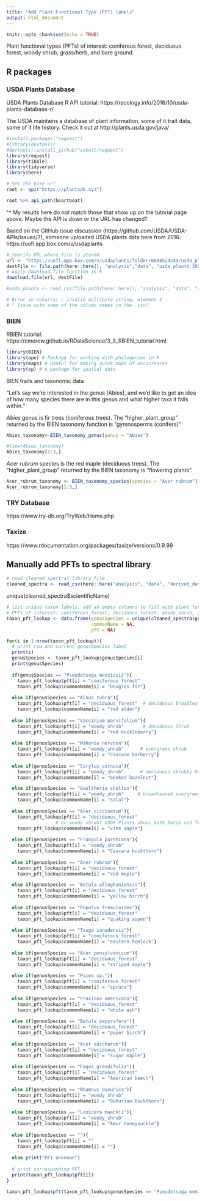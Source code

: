 ```yaml
---
title: "Add Plant Functional Type (PFT) labels"
output: html_document
---
```


```r
knitr::opts_chunk$set(echo = TRUE)
```

Plant functional types (PFTs) of interest: coniferous forest, deciduous forest, woody shrub, grass/herb, and bare ground.

## R packages

### USDA Plants Database

USDA Plants Database R API tutorial: https://recology.info/2016/10/usda-plants-database-r/ 

The USDA maintains a database of plant information, some of it trait data, some of it life history. Check it out at http://plants.usda.gov/java/

```r
#install.packages("request")
#library(devtools)
#devtools::install_github("sckott/request")
library(request)
library(tibble)
library(tidyverse)
library(here)
```

```r
# Set the base url
root <- api("https://plantsdb.xyz")

root %>% api_path(heartbeat)
```

^^ My results here do not match those that show up on the tutorial page above. Maybe the API is down or the URL has changed? 

Based on the GitHub issue discussion (https://github.com/USDA/USDA-APIs/issues/7), someone uploaded USDA plants data here from 2016: https://uofi.app.box.com/v/usdaplants

```r
# Specify URL where file is stored 
url <- "https://uofi.app.box.com/v/usdaplants/folder/6688524249/usda_plants_20160713.csv"
destFile <- file.path(here::here(), "analysis","data", "usda_plants_20160713.csv")
# Apply download.file function in R
download.file(url, destFile)
```

```r
#usda_plants <- read_csv(file.path(here::here(), "analysis", "data", "usda_plants_20160713.csv"))

# Error in nchar(x) : invalid multibyte string, element 2
# ^ Issue with some of the column names in the .csv? 
```



### BIEN 

RBIEN tutorial: https://cmerow.github.io/RDataScience/3_3_RBIEN_tutorial.html

```r
library(BIEN)
library(ape) # Package for working with phylogenies in R
library(maps) # Useful for making quick maps of occurrences
library(sp) # A package for spatial data
```

BIEN traits and taxonomic data

"Let’s say we’re interested in the genus [Abies], and we’d like to get an idea of how many species there are in this genus and what higher taxa it falls within."

*Abies* genus is fir trees (coniferous trees). The "higher_plant_group" returned by the BIEN taxonomy function is "gymnosperms (conifers)"

```r
Abies_taxonomy<-BIEN_taxonomy_genus(genus = "Abies")

#View(Abies_taxonomy)
Abies_taxonomy[1:3,]
```

*Acer rubrum* species is the red maple (deciduous trees). The "higher_plant_group" returned by the BIEN taxonomy is "flowering plants".

```r
Acer_rubrum_taxonomy <- BIEN_taxonomy_species(species = "Acer rubrum")
Acer_rubrum_taxonomy[1:3,]
```

### TRY Database

https://www.try-db.org/TryWeb/Home.php

### Taxize

https://www.rdocumentation.org/packages/taxize/versions/0.9.99



## Manually add PFTs to spectral library

```r
# read cleaned spectral library file 
cleaned_spectra <- read_csv(here::here("analysis", "data", "derived_data", "cleaned_spectra.csv"))
```

unique(cleaned_spectra$scientificName)

```r
# list unique taxon labels, add an empty columns to fill with plant functional type (PFT) and common name labels.
# PFTs of interest: coniferous_forest, deciduous_forest, woody_shrub, grass_herb, and bare_ground.
taxon_pft_lookup <- data.frame(genusSpecies = unique(cleaned_spectra$genusSpecies),
                               commonName = NA,
                               pft = NA)

for(i in 1:nrow(taxon_pft_lookup)){
  # print row and current genusSpecies label
  print(i)
  genusSpecies <- taxon_pft_lookup$genusSpecies[i]
  print(genusSpecies)
  
  if(genusSpecies == "Pseudotsuga menziesii"){
    taxon_pft_lookup$pft[i] = "coniferous_forest"
    taxon_pft_lookup$commonName[i] = "Douglas-fir"} 
  
  else if(genusSpecies == "Alnus rubra"){
    taxon_pft_lookup$pft[i] = "deciduous_forest"  # deciduous broadleaf tree 
    taxon_pft_lookup$commonName[i] = "red alder"}
  
  else if(genusSpecies == "Vaccinium parvifolium"){ 
    taxon_pft_lookup$pft[i] = "woody_shrub"       # deciduous Shrub
    taxon_pft_lookup$commonName[i] = "red huckleberry"}
  
  else if(genusSpecies == "Mahonia nervosa"){
    taxon_pft_lookup$pft[i] = "woody_shrub"      # evergreen shrub
    taxon_pft_lookup$commonName[i] = "Cascade barberry"}
  
  else if(genusSpecies == "Corylus cornuta"){
    taxon_pft_lookup$pft[i] = "woody_shrub"      # deciduous shrubby hazel
    taxon_pft_lookup$commonName[i] = "beaked hazelnut"}

  else if(genusSpecies == "Gaultheria shallon"){
    taxon_pft_lookup$pft[i] = "woody_shrub"     # broadleaved evergreen shrub
    taxon_pft_lookup$commonName[i] = "salal"}
  
  else if(genusSpecies == "Acer circinatum"){
    taxon_pft_lookup$pft[i] = "deciduous_forest"
                  # or woody shrub? USDA Plants shows both Shrub and Tree growth form
    taxon_pft_lookup$commonName[i] = "vine maple"}
  
  else if(genusSpecies == "Frangula purshiana"){
    taxon_pft_lookup$pft[i] = "woody_shrub" 
    taxon_pft_lookup$commonName[i] = "Cascara buckthorn"}
  
  else if(genusSpecies == "Acer rubrum"){
    taxon_pft_lookup$pft[i] = "deciduous_forest"
    taxon_pft_lookup$commonName[i] = "red maple"}

  else if(genusSpecies == "Betula alleghaniensis"){
    taxon_pft_lookup$pft[i] = "deciduous_forest"
    taxon_pft_lookup$commonName[i] = "yellow birch"}
  
  else if(genusSpecies == "Populus tremuloides"){
    taxon_pft_lookup$pft[i] = "deciduous_forest"
    taxon_pft_lookup$commonName[i] = "quaking aspen"}
  
  else if(genusSpecies == "Tsuga canadensis"){
    taxon_pft_lookup$pft[i] = "coniferous_forest"
    taxon_pft_lookup$commonName[i] = "eastern hemlock"}
  
  else if(genusSpecies == "Acer pensylvanicum"){
    taxon_pft_lookup$pft[i] = "deciduous_forest"
    taxon_pft_lookup$commonName[i] = "striped maple"}
  
  else if(genusSpecies == "Picea sp."){
    taxon_pft_lookup$pft[i] = "coniferous_forest"
    taxon_pft_lookup$commonName[i] = "spruce"}
  
  else if(genusSpecies == "Fraxinus americana"){
    taxon_pft_lookup$pft[i] = "deciduous_forest"
    taxon_pft_lookup$commonName[i] = "white ash"}
  
  else if(genusSpecies == "Betula papyrifera"){
    taxon_pft_lookup$pft[i] = "deciduous_forest"
    taxon_pft_lookup$commonName[i] = "paper birch"}
  
  else if(genusSpecies == "Acer saccharum"){
    taxon_pft_lookup$pft[i] = "deciduous_forest"
    taxon_pft_lookup$commonName[i] = "sugar maple"}
  
  else if(genusSpecies == "Fagus grandifolia"){
    taxon_pft_lookup$pft[i] = "deciduous_forest"
    taxon_pft_lookup$commonName[i] = "American beech"}
  
  else if(genusSpecies == "Rhamnus davurica"){
    taxon_pft_lookup$pft[i] = "woody_shrub"
    taxon_pft_lookup$commonName[i] = "Dahurian buckthorn"}
  
  else if(genusSpecies == "Lonicera maackii"){
    taxon_pft_lookup$pft[i] = "woody_shrub"
    taxon_pft_lookup$commonName[i] = "Amur honeysuckle"}
  
  else if(genusSpecies == ""){
    taxon_pft_lookup$pft[i] = ""
    taxon_pft_lookup$commonName[i] = ""}
  
  else print("PFT unknown")
  
  # print corresponding PFT
  print(taxon_pft_lookup$pft[i])
}

taxon_pft_lookup$pft(taxon_pft_lookup$genusSpecies == "Pseudotsuga menziesii") <- "coniferous_forest"
```


